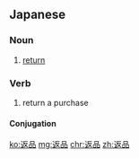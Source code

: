 ==Japanese==
{{ja-kanjitab|へん|ひん|k2=ぴん|yomi=on}}

===Noun===
{{ja-noun|へんぴん}}

# [[return]] {{gloss|item that is returned}}

===Verb===
{{ja-verb-suru|へんぴん}}

# return a purchase

====Conjugation====
{{ja-suru|へんぴん}}

[[ko:返品]]
[[mg:返品]]
[[chr:返品]]
[[zh:返品]]